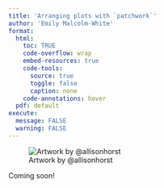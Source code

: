 ```yaml
---
title: 'Arranging plots with `patchwork`'
author: 'Emily Malcolm-White'
format:
  html: 
    toc: TRUE
    code-overflow: wrap
    embed-resources: true
    code-tools:
      source: true
      toggle: false
      caption: none
    code-annotations: hover
  pdf: default
execute: 
  message: FALSE
  warning: FALSE
---
```



![Artwork by @allisonhorst](https://cdn.myportfolio.com/45214904-6a61-4e23-98d6-b140f8654a40/74f015a1-4d22-4b59-9fd0-69ca676d3f05_rw_1920.png?h=059bd32b09139a9e123ec3d9643469a2)

Coming soon!